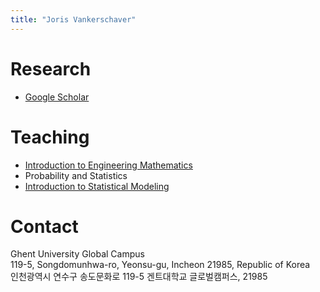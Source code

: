 ```yaml
---
title: "Joris Vankerschaver"
---
```


# Research

- [Google Scholar](https://scholar.google.com/citations?user=N5vV04AAAAAJ&hl=en&oi=ao)

# Teaching

- [Introduction to Engineering Mathematics](engineering-math/index.html)
- Probability and Statistics
- [Introduction to Statistical Modeling](ISM/index.html)

# Contact

| Ghent University Global Campus
| 119-5, Songdomunhwa-ro, Yeonsu-gu, Incheon 21985, Republic of Korea

| 인천광역시 연수구 송도문화로 119-5 겐트대학교 글로벌캠퍼스, 21985
